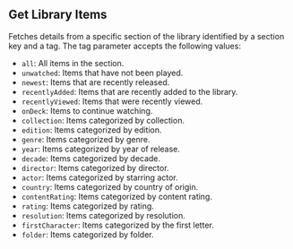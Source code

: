 ## Get Library Items

Fetches details from a specific section of the library identified by a section key and a tag. The tag parameter accepts the following values:
- `all`: All items in the section.
- `unwatched`: Items that have not been played.
- `newest`: Items that are recently released.
- `recentlyAdded`: Items that are recently added to the library.
- `recentlyViewed`: Items that were recently viewed.
- `onDeck`: Items to continue watching.
- `collection`: Items categorized by collection.
- `edition`: Items categorized by edition.
- `genre`: Items categorized by genre.
- `year`: Items categorized by year of release.
- `decade`: Items categorized by decade.
- `director`: Items categorized by director.
- `actor`: Items categorized by starring actor.
- `country`: Items categorized by country of origin.
- `contentRating`: Items categorized by content rating.
- `rating`: Items categorized by rating.
- `resolution`: Items categorized by resolution.
- `firstCharacter`: Items categorized by the first letter.
- `folder`: Items categorized by folder.
